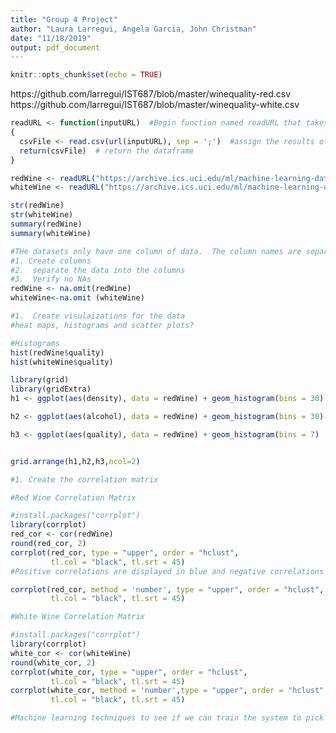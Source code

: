 ---
title: "Group 4 Project"
author: "Laura Larregui, Angela Garcia, John Christman"
date: "11/18/2019"
output: pdf_document
---

```{r setup, include=FALSE}
knitr::opts_chunk$set(echo = TRUE)
```

https://github.com/larregui/IST687/blob/master/winequality-red.csv
https://github.com/larregui/IST687/blob/master/winequality-white.csv

```{r readWines}
readURL <- function(inputURL)  #Begin function named readURL that takes a URL
{
  csvFile <- read.csv(url(inputURL), sep = ';')  #assign the results of the URL call as a csv file to a dataframe named csvFile. Added sep = ';' to seperate the data into columns
  return(csvFile)  # return the dataframe
}

redWine <- readURL("https://archive.ics.uci.edu/ml/machine-learning-databases/wine-quality/winequality-red.csv")
whiteWine <- readURL("https://archive.ics.uci.edu/ml/machine-learning-databases/wine-quality/winequality-white.csv")

str(redWine)
str(whiteWine)
summary(redWine)
summary(whiteWine)


```
```{r cleanWine}
#THe datasets only have one column of data.  The column names are separated by periods the data by semi-colons
#1. Create columns 
#2.  separate the data into the columns
#3.  Verify no NAs
redWine <- na.omit(redWine)
whiteWine<-na.omit (whiteWine)

```

```{r visualizeWine echo=FALSE}
#1.  Create visulaizations for the data
#heat maps, histograms and scatter plots?

#Histograms
hist(redWine$quality)
hist(whiteWine$quality)

library(grid)
library(gridExtra)
h1 <- ggplot(aes(density), data = redWine) + geom_histogram(bins = 30) 

h2 <- ggplot(aes(alcohol), data = redWine) + geom_histogram(bins = 30)

h3 <- ggplot(aes(quality), data = redWine) + geom_histogram(bins = 7)


grid.arrange(h1,h2,h3,ncol=2)

```

```{r correlationWine}
#1. Create the correlation matrix

#Red Wine Correlation Matrix

#install.packages("corrplot")
library(corrplot)
red_cor <- cor(redWine)
round(red_cor, 2)
corrplot(red_cor, type = "upper", order = "hclust", 
         tl.col = "black", tl.srt = 45)
#Positive correlations are displayed in blue and negative correlations in red color. Color intensity and the size of the circle are proportional to the correlation coefficients.

corrplot(red_cor, method = 'number', type = "upper", order = "hclust", 
         tl.col = "black", tl.srt = 45)

#White Wine Correlation Matrix

#install.packages("corrplot")
library(corrplot)
white_cor <- cor(whiteWine)
round(white_cor, 2)
corrplot(white_cor, type = "upper", order = "hclust", 
         tl.col = "black", tl.srt = 45)
corrplot(white_cor, method = 'number',type = "upper", order = "hclust", 
         tl.col = "black", tl.srt = 45)
```

```{r learingWine}
#Machine learning techniques to see if we can train the system to pick a good wine
```


